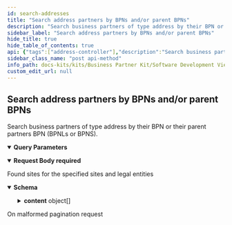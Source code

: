 ```yaml
---
id: search-addresses
title: "Search address partners by BPNs and/or parent BPNs"
description: "Search business partners of type address by their BPN or their parent partners BPN (BPNLs or BPNS)."
sidebar_label: "Search address partners by BPNs and/or parent BPNs"
hide_title: true
hide_table_of_contents: true
api: {"tags":["address-controller"],"description":"Search business partners of type address by their BPN or their parent partners BPN (BPNLs or BPNS).","operationId":"searchAddresses","parameters":[{"name":"page","in":"query","description":"Number of page to get results from","required":false,"schema":{"minimum":0,"type":"string","default":"0"}},{"name":"size","in":"query","description":"Size of each page","required":false,"schema":{"maximum":100,"minimum":0,"type":"string","default":"10"}}],"requestBody":{"content":{"application/json":{"schema":{"type":"object","properties":{"legalEntities":{"type":"array","items":{"type":"string"}},"sites":{"type":"array","items":{"type":"string"}},"addresses":{"type":"array","items":{"type":"string"}}},"description":"Request for searching business partners of type address by parent BPNs"}}},"required":true},"responses":{"200":{"description":"Found sites for the specified sites and legal entities","content":{"application/json":{"schema":{"type":"object","properties":{"totalElements":{"type":"integer","description":"Total number of all results in all pages","format":"int64"},"totalPages":{"type":"integer","description":"Total number pages","format":"int32"},"page":{"type":"integer","description":"Current page number","format":"int32"},"contentSize":{"type":"integer","description":"Number of results in the page","format":"int32"},"content":{"type":"array","description":"Collection of results in the page","items":{"type":"object","properties":{"bpna":{"type":"string","description":"Business Partner Number of this address"},"name":{"type":"string","description":"Name of the logistic address of the business partner. This is not according to official\nregisters but according to the name the uploading sharing member chooses."},"states":{"type":"array","items":{"type":"object","properties":{"description":{"type":"string","description":"Exact, official denotation of the status"},"validFrom":{"type":"string","description":"Since when the status is/was valid","format":"date-time"},"validTo":{"type":"string","description":"Until the status was valid, if applicable","format":"date-time"},"type":{"type":"object","properties":{"technicalKey":{"type":"string","enum":["ACTIVE","INACTIVE"]},"name":{"type":"string"}},"description":"Named type uniquely identified by its technical key"}},"description":"Status record of a legal entity"}},"identifiers":{"type":"array","items":{"type":"object","properties":{"value":{"type":"string","description":"Value of the identifier"},"type":{"type":"object","properties":{"technicalKey":{"type":"string"},"name":{"type":"string"}},"description":"Named type uniquely identified by its technical key"}},"description":"Identifier record of a logistic address"}},"physicalPostalAddress":{"type":"object","properties":{"geographicCoordinates":{"type":"object","properties":{"longitude":{"type":"number","description":"Longitude coordinate","format":"float"},"latitude":{"type":"number","description":"Latitude coordinate","format":"float"},"altitude":{"type":"number","description":"Altitude, if applicable","format":"float"}},"description":"Geo coordinates record for an address"},"country":{"type":"string","description":"Describes the country","enum":["UNDEFINED","AC","AD","AE","AF","AG","AI","AL","AM","AN","AO","AQ","AR","AS","AT","AU","AW","AX","AZ","BA","BB","BD","BE","BF","BG","BH","BI","BJ","BL","BM","BN","BO","BQ","BR","BS","BT","BU","BV","BW","BY","BZ","CA","CC","CD","CF","CG","CH","CI","CK","CL","CM","CN","CO","CP","CR","CS","CU","CV","CW","CX","CY","CZ","DE","DG","DJ","DK","DM","DO","DZ","EA","EC","EE","EG","EH","ER","ES","ET","EU","EZ","FI","FJ","FK","FM","FO","FR","FX","GA","GB","GD","GE","GF","GG","GH","GI","GL","GM","GN","GP","GQ","GR","GS","GT","GU","GW","GY","HK","HM","HN","HR","HT","HU","IC","ID","IE","IL","IM","IN","IO","IQ","IR","IS","IT","JE","JM","JO","JP","KE","KG","KH","KI","KM","KN","KP","KR","KW","KY","KZ","LA","LB","LC","LI","LK","LR","LS","LT","LU","LV","LY","MA","MC","MD","ME","MF","MG","MH","MK","ML","MM","MN","MO","MP","MQ","MR","MS","MT","MU","MV","MW","MX","MY","MZ","NA","NC","NE","NF","NG","NI","NL","NO","NP","NR","NT","NU","NZ","OM","PA","PE","PF","PG","PH","PK","PL","PM","PN","PR","PS","PT","PW","PY","QA","RE","RO","RS","RU","RW","SA","SB","SC","SD","SE","SF","SG","SH","SI","SJ","SK","SL","SM","SN","SO","SR","SS","ST","SU","SV","SX","SY","SZ","TA","TC","TD","TF","TG","TH","TJ","TK","TL","TM","TN","TO","TP","TR","TT","TV","TW","TZ","UA","UG","UK","UM","US","UY","UZ","VA","VC","VE","VG","VI","VN","VU","WF","WS","XI","XU","XK","YE","YT","YU","ZA","ZM","ZR","ZW"]},"postalCode":{"type":"string","description":"A postal code, also known as postcode, PIN or ZIP Code"},"city":{"type":"string","description":"The city of the address (Synonym: Town, village, municipality)"},"street":{"type":"object","properties":{"name":{"type":"string","description":"Describes the official Name of the Street."},"houseNumber":{"type":"string","description":"Describes the House Number"},"milestone":{"type":"string","description":"The Milestone is relevant for long roads without specific house numbers."},"direction":{"type":"string","description":"Describes the direction"}},"description":"A public road in a city, town, or village, typically with houses and buildings on one or both sides."},"administrativeAreaLevel1":{"type":"string","description":"Identifying code of the Region within the country (e.g. Bayern)"},"administrativeAreaLevel2":{"type":"string","description":"Further possibility to describe the region/address(e.g. County/Landkreis)"},"administrativeAreaLevel3":{"type":"string","description":"Further possibility to describe the region/address(e.g. Township/Gemeinde)"},"district":{"type":"string","description":"Divides the city in several smaller areas"},"companyPostalCode":{"type":"string","description":"A separate postal code for a company, also known as postcode, PIN or ZIP Code"},"industrialZone":{"type":"string","description":"The practice of designating an area for industrial development"},"building":{"type":"string","description":"Describes a specific building within the address"},"floor":{"type":"string","description":"Describes the floor/level the delivery shall take place"},"door":{"type":"string","description":"Describes the  door/room/suite on the respective floor the delivery shall take place"}},"description":"Physical Postal Address Part"},"alternativePostalAddress":{"type":"object","properties":{"geographicCoordinates":{"type":"object","properties":{"longitude":{"type":"number","description":"Longitude coordinate","format":"float"},"latitude":{"type":"number","description":"Latitude coordinate","format":"float"},"altitude":{"type":"number","description":"Altitude, if applicable","format":"float"}},"description":"Geo coordinates record for an address"},"country":{"type":"string","description":"Describes the country","enum":["UNDEFINED","AC","AD","AE","AF","AG","AI","AL","AM","AN","AO","AQ","AR","AS","AT","AU","AW","AX","AZ","BA","BB","BD","BE","BF","BG","BH","BI","BJ","BL","BM","BN","BO","BQ","BR","BS","BT","BU","BV","BW","BY","BZ","CA","CC","CD","CF","CG","CH","CI","CK","CL","CM","CN","CO","CP","CR","CS","CU","CV","CW","CX","CY","CZ","DE","DG","DJ","DK","DM","DO","DZ","EA","EC","EE","EG","EH","ER","ES","ET","EU","EZ","FI","FJ","FK","FM","FO","FR","FX","GA","GB","GD","GE","GF","GG","GH","GI","GL","GM","GN","GP","GQ","GR","GS","GT","GU","GW","GY","HK","HM","HN","HR","HT","HU","IC","ID","IE","IL","IM","IN","IO","IQ","IR","IS","IT","JE","JM","JO","JP","KE","KG","KH","KI","KM","KN","KP","KR","KW","KY","KZ","LA","LB","LC","LI","LK","LR","LS","LT","LU","LV","LY","MA","MC","MD","ME","MF","MG","MH","MK","ML","MM","MN","MO","MP","MQ","MR","MS","MT","MU","MV","MW","MX","MY","MZ","NA","NC","NE","NF","NG","NI","NL","NO","NP","NR","NT","NU","NZ","OM","PA","PE","PF","PG","PH","PK","PL","PM","PN","PR","PS","PT","PW","PY","QA","RE","RO","RS","RU","RW","SA","SB","SC","SD","SE","SF","SG","SH","SI","SJ","SK","SL","SM","SN","SO","SR","SS","ST","SU","SV","SX","SY","SZ","TA","TC","TD","TF","TG","TH","TJ","TK","TL","TM","TN","TO","TP","TR","TT","TV","TW","TZ","UA","UG","UK","UM","US","UY","UZ","VA","VC","VE","VG","VI","VN","VU","WF","WS","XI","XU","XK","YE","YT","YU","ZA","ZM","ZR","ZW"]},"postalCode":{"type":"string","description":"A postal code, also known as postcode, PIN or ZIP Code"},"city":{"type":"string","description":"The city of the address (Synonym: Town, village, municipality)"},"administrativeAreaLevel1":{"type":"string","description":"Identifying code of the Region within the country (e.g. Bayern)"},"deliveryServiceNumber":{"type":"string","description":"Describes the PO Box or private Bag number the delivery should be placed at."},"deliveryServiceType":{"type":"string","description":"The type of this specified delivery","enum":["PO_BOX","PRIVATE_BAG","BOITE_POSTALE"]},"deliveryServiceQualifier":{"type":"string","description":"Delivery Service Qualifier"}},"description":"Alternative Postal Address Part"},"bpnLegalEntity":{"type":"string","description":"BPN of the related legal entity, if available"},"bpnSite":{"type":"string","description":"BPN of the related site, if available"},"createdAt":{"type":"string","description":"The timestamp the business partner data was created","format":"date-time"},"updatedAt":{"type":"string","description":"The timestamp the business partner data was last updated","format":"date-time"},"isLegalAddress":{"type":"boolean","description":"Flag if this is the legal address of its related legal entity"},"isMainAddress":{"type":"boolean","description":"Flag if this is the main address of its related site"}},"description":"Logistic address "}}},"description":"Paginated collection of results"}}}},"400":{"description":"On malformed pagination request"}},"method":"post","path":"/api/catena/addresses/search","servers":[{"url":"http://localhost:8080","description":"Generated server url"}],"jsonRequestBodyExample":{"legalEntities":["string"],"sites":["string"],"addresses":["string"]},"info":{"title":"Business Partner Data Management Pool","description":"Service that manages and shares business partner data with other CatenaX services","version":"4.0.0-SNAPSHOT"},"postman":{"name":"Search address partners by BPNs and/or parent BPNs","description":{"content":"Search business partners of type address by their BPN or their parent partners BPN (BPNLs or BPNS).","type":"text/plain"},"url":{"path":["api","catena","addresses","search"],"host":["{{baseUrl}}"],"query":[{"disabled":false,"description":{"content":"Number of page to get results from","type":"text/plain"},"key":"page","value":""},{"disabled":false,"description":{"content":"Size of each page","type":"text/plain"},"key":"size","value":""}],"variable":[]},"header":[{"key":"Content-Type","value":"application/json"},{"key":"Accept","value":"application/json"}],"method":"POST","body":{"mode":"raw","raw":"\"\"","options":{"raw":{"language":"json"}}}}}
sidebar_class_name: "post api-method"
info_path: docs-kits/kits/Business Partner Kit/Software Development View/Pool Api/business-partner-data-management-pool
custom_edit_url: null
---
```



## Search address partners by BPNs and/or parent BPNs



Search business partners of type address by their BPN or their parent partners BPN (BPNLs or BPNS).

<details style={{"marginBottom":"1rem"}} data-collapsed={false} open={true}><summary style={{}}><strong>Query Parameters</strong></summary><div><ul><ParamsItem className={"paramsItem"} param={{"name":"page","in":"query","description":"Number of page to get results from","required":false,"schema":{"minimum":0,"type":"string","default":"0"}}}></ParamsItem><ParamsItem className={"paramsItem"} param={{"name":"size","in":"query","description":"Size of each page","required":false,"schema":{"maximum":100,"minimum":0,"type":"string","default":"10"}}}></ParamsItem></ul></div></details><MimeTabs><TabItem label={"application/json"} value={"application/json-schema"}><details style={{}} data-collapsed={false} open={true}><summary style={{"textAlign":"left"}}><strong>Request Body</strong><strong style={{"fontSize":"var(--ifm-code-font-size)","color":"var(--openapi-required)"}}> required</strong></summary><div style={{"textAlign":"left","marginLeft":"1rem"}}></div><ul style={{"marginLeft":"1rem"}}><SchemaItem collapsible={false} name={"legalEntities"} required={false} deprecated={undefined} schemaDescription={undefined} schemaName={"string[]"} qualifierMessage={undefined} defaultValue={undefined}></SchemaItem><SchemaItem collapsible={false} name={"sites"} required={false} deprecated={undefined} schemaDescription={undefined} schemaName={"string[]"} qualifierMessage={undefined} defaultValue={undefined}></SchemaItem><SchemaItem collapsible={false} name={"addresses"} required={false} deprecated={undefined} schemaDescription={undefined} schemaName={"string[]"} qualifierMessage={undefined} defaultValue={undefined}></SchemaItem></ul></details></TabItem></MimeTabs><div><ApiTabs><TabItem label={"200"} value={"200"}><div>

Found sites for the specified sites and legal entities

</div><div><MimeTabs schemaType={"response"}><TabItem label={"application/json"} value={"application/json"}><SchemaTabs><TabItem label={"Schema"} value={"Schema"}><details style={{}} data-collapsed={false} open={true}><summary style={{"textAlign":"left"}}><strong>Schema</strong></summary><div style={{"textAlign":"left","marginLeft":"1rem"}}></div><ul style={{"marginLeft":"1rem"}}><SchemaItem collapsible={false} name={"totalElements"} required={false} deprecated={undefined} schemaDescription={"Total number of all results in all pages"} schemaName={"int64"} qualifierMessage={undefined} defaultValue={undefined}></SchemaItem><SchemaItem collapsible={false} name={"totalPages"} required={false} deprecated={undefined} schemaDescription={"Total number pages"} schemaName={"int32"} qualifierMessage={undefined} defaultValue={undefined}></SchemaItem><SchemaItem collapsible={false} name={"page"} required={false} deprecated={undefined} schemaDescription={"Current page number"} schemaName={"int32"} qualifierMessage={undefined} defaultValue={undefined}></SchemaItem><SchemaItem collapsible={false} name={"contentSize"} required={false} deprecated={undefined} schemaDescription={"Number of results in the page"} schemaName={"int32"} qualifierMessage={undefined} defaultValue={undefined}></SchemaItem><SchemaItem collapsible={true} className={"schemaItem"}><details style={{}}><summary style={{}}><strong>content</strong><span style={{"opacity":"0.6"}}> object[]</span></summary><div style={{"marginLeft":"1rem"}}><div style={{"marginTop":".5rem","marginBottom":".5rem"}}>

Collection of results in the page

</div><SchemaItem collapsible={false} name={"bpna"} required={false} deprecated={undefined} schemaDescription={"Business Partner Number of this address"} schemaName={"string"} qualifierMessage={undefined} defaultValue={undefined}></SchemaItem><SchemaItem collapsible={false} name={"name"} required={false} deprecated={undefined} schemaDescription={"Name of the logistic address of the business partner. This is not according to official\nregisters but according to the name the uploading sharing member chooses."} schemaName={"string"} qualifierMessage={undefined} defaultValue={undefined}></SchemaItem><SchemaItem collapsible={true} className={"schemaItem"}><details style={{}}><summary style={{}}><strong>states</strong><span style={{"opacity":"0.6"}}> object[]</span></summary><div style={{"marginLeft":"1rem"}}><SchemaItem collapsible={false} name={"description"} required={false} deprecated={undefined} schemaDescription={"Exact, official denotation of the status"} schemaName={"string"} qualifierMessage={undefined} defaultValue={undefined}></SchemaItem><SchemaItem collapsible={false} name={"validFrom"} required={false} deprecated={undefined} schemaDescription={"Since when the status is/was valid"} schemaName={"date-time"} qualifierMessage={undefined} defaultValue={undefined}></SchemaItem><SchemaItem collapsible={false} name={"validTo"} required={false} deprecated={undefined} schemaDescription={"Until the status was valid, if applicable"} schemaName={"date-time"} qualifierMessage={undefined} defaultValue={undefined}></SchemaItem><SchemaItem collapsible={true} className={"schemaItem"}><details style={{}}><summary style={{}}><strong>type</strong><span style={{"opacity":"0.6"}}> object</span></summary><div style={{"marginLeft":"1rem"}}><div style={{"marginTop":".5rem","marginBottom":".5rem"}}>

Named type uniquely identified by its technical key

</div><SchemaItem collapsible={false} name={"technicalKey"} required={false} deprecated={undefined} schemaDescription={undefined} schemaName={"string"} qualifierMessage={"**Possible values:** [`ACTIVE`, `INACTIVE`]"} defaultValue={undefined}></SchemaItem><SchemaItem collapsible={false} name={"name"} required={false} deprecated={undefined} schemaDescription={undefined} schemaName={"string"} qualifierMessage={undefined} defaultValue={undefined}></SchemaItem></div></details></SchemaItem></div></details></SchemaItem><SchemaItem collapsible={true} className={"schemaItem"}><details style={{}}><summary style={{}}><strong>identifiers</strong><span style={{"opacity":"0.6"}}> object[]</span></summary><div style={{"marginLeft":"1rem"}}><SchemaItem collapsible={false} name={"value"} required={false} deprecated={undefined} schemaDescription={"Value of the identifier"} schemaName={"string"} qualifierMessage={undefined} defaultValue={undefined}></SchemaItem><SchemaItem collapsible={true} className={"schemaItem"}><details style={{}}><summary style={{}}><strong>type</strong><span style={{"opacity":"0.6"}}> object</span></summary><div style={{"marginLeft":"1rem"}}><div style={{"marginTop":".5rem","marginBottom":".5rem"}}>

Named type uniquely identified by its technical key

</div><SchemaItem collapsible={false} name={"technicalKey"} required={false} deprecated={undefined} schemaDescription={undefined} schemaName={"string"} qualifierMessage={undefined} defaultValue={undefined}></SchemaItem><SchemaItem collapsible={false} name={"name"} required={false} deprecated={undefined} schemaDescription={undefined} schemaName={"string"} qualifierMessage={undefined} defaultValue={undefined}></SchemaItem></div></details></SchemaItem></div></details></SchemaItem><SchemaItem collapsible={true} className={"schemaItem"}><details style={{}}><summary style={{}}><strong>physicalPostalAddress</strong><span style={{"opacity":"0.6"}}> object</span></summary><div style={{"marginLeft":"1rem"}}><div style={{"marginTop":".5rem","marginBottom":".5rem"}}>

Physical Postal Address Part

</div><SchemaItem collapsible={true} className={"schemaItem"}><details style={{}}><summary style={{}}><strong>geographicCoordinates</strong><span style={{"opacity":"0.6"}}> object</span></summary><div style={{"marginLeft":"1rem"}}><div style={{"marginTop":".5rem","marginBottom":".5rem"}}>

Geo coordinates record for an address

</div><SchemaItem collapsible={false} name={"longitude"} required={false} deprecated={undefined} schemaDescription={"Longitude coordinate"} schemaName={"float"} qualifierMessage={undefined} defaultValue={undefined}></SchemaItem><SchemaItem collapsible={false} name={"latitude"} required={false} deprecated={undefined} schemaDescription={"Latitude coordinate"} schemaName={"float"} qualifierMessage={undefined} defaultValue={undefined}></SchemaItem><SchemaItem collapsible={false} name={"altitude"} required={false} deprecated={undefined} schemaDescription={"Altitude, if applicable"} schemaName={"float"} qualifierMessage={undefined} defaultValue={undefined}></SchemaItem></div></details></SchemaItem><SchemaItem collapsible={false} name={"country"} required={false} deprecated={undefined} schemaDescription={"Describes the country"} schemaName={"string"} qualifierMessage={"**Possible values:** [`UNDEFINED`, `AC`, `AD`, `AE`, `AF`, `AG`, `AI`, `AL`, `AM`, `AN`, `AO`, `AQ`, `AR`, `AS`, `AT`, `AU`, `AW`, `AX`, `AZ`, `BA`, `BB`, `BD`, `BE`, `BF`, `BG`, `BH`, `BI`, `BJ`, `BL`, `BM`, `BN`, `BO`, `BQ`, `BR`, `BS`, `BT`, `BU`, `BV`, `BW`, `BY`, `BZ`, `CA`, `CC`, `CD`, `CF`, `CG`, `CH`, `CI`, `CK`, `CL`, `CM`, `CN`, `CO`, `CP`, `CR`, `CS`, `CU`, `CV`, `CW`, `CX`, `CY`, `CZ`, `DE`, `DG`, `DJ`, `DK`, `DM`, `DO`, `DZ`, `EA`, `EC`, `EE`, `EG`, `EH`, `ER`, `ES`, `ET`, `EU`, `EZ`, `FI`, `FJ`, `FK`, `FM`, `FO`, `FR`, `FX`, `GA`, `GB`, `GD`, `GE`, `GF`, `GG`, `GH`, `GI`, `GL`, `GM`, `GN`, `GP`, `GQ`, `GR`, `GS`, `GT`, `GU`, `GW`, `GY`, `HK`, `HM`, `HN`, `HR`, `HT`, `HU`, `IC`, `ID`, `IE`, `IL`, `IM`, `IN`, `IO`, `IQ`, `IR`, `IS`, `IT`, `JE`, `JM`, `JO`, `JP`, `KE`, `KG`, `KH`, `KI`, `KM`, `KN`, `KP`, `KR`, `KW`, `KY`, `KZ`, `LA`, `LB`, `LC`, `LI`, `LK`, `LR`, `LS`, `LT`, `LU`, `LV`, `LY`, `MA`, `MC`, `MD`, `ME`, `MF`, `MG`, `MH`, `MK`, `ML`, `MM`, `MN`, `MO`, `MP`, `MQ`, `MR`, `MS`, `MT`, `MU`, `MV`, `MW`, `MX`, `MY`, `MZ`, `NA`, `NC`, `NE`, `NF`, `NG`, `NI`, `NL`, `NO`, `NP`, `NR`, `NT`, `NU`, `NZ`, `OM`, `PA`, `PE`, `PF`, `PG`, `PH`, `PK`, `PL`, `PM`, `PN`, `PR`, `PS`, `PT`, `PW`, `PY`, `QA`, `RE`, `RO`, `RS`, `RU`, `RW`, `SA`, `SB`, `SC`, `SD`, `SE`, `SF`, `SG`, `SH`, `SI`, `SJ`, `SK`, `SL`, `SM`, `SN`, `SO`, `SR`, `SS`, `ST`, `SU`, `SV`, `SX`, `SY`, `SZ`, `TA`, `TC`, `TD`, `TF`, `TG`, `TH`, `TJ`, `TK`, `TL`, `TM`, `TN`, `TO`, `TP`, `TR`, `TT`, `TV`, `TW`, `TZ`, `UA`, `UG`, `UK`, `UM`, `US`, `UY`, `UZ`, `VA`, `VC`, `VE`, `VG`, `VI`, `VN`, `VU`, `WF`, `WS`, `XI`, `XU`, `XK`, `YE`, `YT`, `YU`, `ZA`, `ZM`, `ZR`, `ZW`]"} defaultValue={undefined}></SchemaItem><SchemaItem collapsible={false} name={"postalCode"} required={false} deprecated={undefined} schemaDescription={"A postal code, also known as postcode, PIN or ZIP Code"} schemaName={"string"} qualifierMessage={undefined} defaultValue={undefined}></SchemaItem><SchemaItem collapsible={false} name={"city"} required={false} deprecated={undefined} schemaDescription={"The city of the address (Synonym: Town, village, municipality)"} schemaName={"string"} qualifierMessage={undefined} defaultValue={undefined}></SchemaItem><SchemaItem collapsible={true} className={"schemaItem"}><details style={{}}><summary style={{}}><strong>street</strong><span style={{"opacity":"0.6"}}> object</span></summary><div style={{"marginLeft":"1rem"}}><div style={{"marginTop":".5rem","marginBottom":".5rem"}}>

A public road in a city, town, or village, typically with houses and buildings on one or both sides.

</div><SchemaItem collapsible={false} name={"name"} required={false} deprecated={undefined} schemaDescription={"Describes the official Name of the Street."} schemaName={"string"} qualifierMessage={undefined} defaultValue={undefined}></SchemaItem><SchemaItem collapsible={false} name={"houseNumber"} required={false} deprecated={undefined} schemaDescription={"Describes the House Number"} schemaName={"string"} qualifierMessage={undefined} defaultValue={undefined}></SchemaItem><SchemaItem collapsible={false} name={"milestone"} required={false} deprecated={undefined} schemaDescription={"The Milestone is relevant for long roads without specific house numbers."} schemaName={"string"} qualifierMessage={undefined} defaultValue={undefined}></SchemaItem><SchemaItem collapsible={false} name={"direction"} required={false} deprecated={undefined} schemaDescription={"Describes the direction"} schemaName={"string"} qualifierMessage={undefined} defaultValue={undefined}></SchemaItem></div></details></SchemaItem><SchemaItem collapsible={false} name={"administrativeAreaLevel1"} required={false} deprecated={undefined} schemaDescription={"Identifying code of the Region within the country (e.g. Bayern)"} schemaName={"string"} qualifierMessage={undefined} defaultValue={undefined}></SchemaItem><SchemaItem collapsible={false} name={"administrativeAreaLevel2"} required={false} deprecated={undefined} schemaDescription={"Further possibility to describe the region/address(e.g. County/Landkreis)"} schemaName={"string"} qualifierMessage={undefined} defaultValue={undefined}></SchemaItem><SchemaItem collapsible={false} name={"administrativeAreaLevel3"} required={false} deprecated={undefined} schemaDescription={"Further possibility to describe the region/address(e.g. Township/Gemeinde)"} schemaName={"string"} qualifierMessage={undefined} defaultValue={undefined}></SchemaItem><SchemaItem collapsible={false} name={"district"} required={false} deprecated={undefined} schemaDescription={"Divides the city in several smaller areas"} schemaName={"string"} qualifierMessage={undefined} defaultValue={undefined}></SchemaItem><SchemaItem collapsible={false} name={"companyPostalCode"} required={false} deprecated={undefined} schemaDescription={"A separate postal code for a company, also known as postcode, PIN or ZIP Code"} schemaName={"string"} qualifierMessage={undefined} defaultValue={undefined}></SchemaItem><SchemaItem collapsible={false} name={"industrialZone"} required={false} deprecated={undefined} schemaDescription={"The practice of designating an area for industrial development"} schemaName={"string"} qualifierMessage={undefined} defaultValue={undefined}></SchemaItem><SchemaItem collapsible={false} name={"building"} required={false} deprecated={undefined} schemaDescription={"Describes a specific building within the address"} schemaName={"string"} qualifierMessage={undefined} defaultValue={undefined}></SchemaItem><SchemaItem collapsible={false} name={"floor"} required={false} deprecated={undefined} schemaDescription={"Describes the floor/level the delivery shall take place"} schemaName={"string"} qualifierMessage={undefined} defaultValue={undefined}></SchemaItem><SchemaItem collapsible={false} name={"door"} required={false} deprecated={undefined} schemaDescription={"Describes the  door/room/suite on the respective floor the delivery shall take place"} schemaName={"string"} qualifierMessage={undefined} defaultValue={undefined}></SchemaItem></div></details></SchemaItem><SchemaItem collapsible={true} className={"schemaItem"}><details style={{}}><summary style={{}}><strong>alternativePostalAddress</strong><span style={{"opacity":"0.6"}}> object</span></summary><div style={{"marginLeft":"1rem"}}><div style={{"marginTop":".5rem","marginBottom":".5rem"}}>

Alternative Postal Address Part

</div><SchemaItem collapsible={true} className={"schemaItem"}><details style={{}}><summary style={{}}><strong>geographicCoordinates</strong><span style={{"opacity":"0.6"}}> object</span></summary><div style={{"marginLeft":"1rem"}}><div style={{"marginTop":".5rem","marginBottom":".5rem"}}>

Geo coordinates record for an address

</div><SchemaItem collapsible={false} name={"longitude"} required={false} deprecated={undefined} schemaDescription={"Longitude coordinate"} schemaName={"float"} qualifierMessage={undefined} defaultValue={undefined}></SchemaItem><SchemaItem collapsible={false} name={"latitude"} required={false} deprecated={undefined} schemaDescription={"Latitude coordinate"} schemaName={"float"} qualifierMessage={undefined} defaultValue={undefined}></SchemaItem><SchemaItem collapsible={false} name={"altitude"} required={false} deprecated={undefined} schemaDescription={"Altitude, if applicable"} schemaName={"float"} qualifierMessage={undefined} defaultValue={undefined}></SchemaItem></div></details></SchemaItem><SchemaItem collapsible={false} name={"country"} required={false} deprecated={undefined} schemaDescription={"Describes the country"} schemaName={"string"} qualifierMessage={"**Possible values:** [`UNDEFINED`, `AC`, `AD`, `AE`, `AF`, `AG`, `AI`, `AL`, `AM`, `AN`, `AO`, `AQ`, `AR`, `AS`, `AT`, `AU`, `AW`, `AX`, `AZ`, `BA`, `BB`, `BD`, `BE`, `BF`, `BG`, `BH`, `BI`, `BJ`, `BL`, `BM`, `BN`, `BO`, `BQ`, `BR`, `BS`, `BT`, `BU`, `BV`, `BW`, `BY`, `BZ`, `CA`, `CC`, `CD`, `CF`, `CG`, `CH`, `CI`, `CK`, `CL`, `CM`, `CN`, `CO`, `CP`, `CR`, `CS`, `CU`, `CV`, `CW`, `CX`, `CY`, `CZ`, `DE`, `DG`, `DJ`, `DK`, `DM`, `DO`, `DZ`, `EA`, `EC`, `EE`, `EG`, `EH`, `ER`, `ES`, `ET`, `EU`, `EZ`, `FI`, `FJ`, `FK`, `FM`, `FO`, `FR`, `FX`, `GA`, `GB`, `GD`, `GE`, `GF`, `GG`, `GH`, `GI`, `GL`, `GM`, `GN`, `GP`, `GQ`, `GR`, `GS`, `GT`, `GU`, `GW`, `GY`, `HK`, `HM`, `HN`, `HR`, `HT`, `HU`, `IC`, `ID`, `IE`, `IL`, `IM`, `IN`, `IO`, `IQ`, `IR`, `IS`, `IT`, `JE`, `JM`, `JO`, `JP`, `KE`, `KG`, `KH`, `KI`, `KM`, `KN`, `KP`, `KR`, `KW`, `KY`, `KZ`, `LA`, `LB`, `LC`, `LI`, `LK`, `LR`, `LS`, `LT`, `LU`, `LV`, `LY`, `MA`, `MC`, `MD`, `ME`, `MF`, `MG`, `MH`, `MK`, `ML`, `MM`, `MN`, `MO`, `MP`, `MQ`, `MR`, `MS`, `MT`, `MU`, `MV`, `MW`, `MX`, `MY`, `MZ`, `NA`, `NC`, `NE`, `NF`, `NG`, `NI`, `NL`, `NO`, `NP`, `NR`, `NT`, `NU`, `NZ`, `OM`, `PA`, `PE`, `PF`, `PG`, `PH`, `PK`, `PL`, `PM`, `PN`, `PR`, `PS`, `PT`, `PW`, `PY`, `QA`, `RE`, `RO`, `RS`, `RU`, `RW`, `SA`, `SB`, `SC`, `SD`, `SE`, `SF`, `SG`, `SH`, `SI`, `SJ`, `SK`, `SL`, `SM`, `SN`, `SO`, `SR`, `SS`, `ST`, `SU`, `SV`, `SX`, `SY`, `SZ`, `TA`, `TC`, `TD`, `TF`, `TG`, `TH`, `TJ`, `TK`, `TL`, `TM`, `TN`, `TO`, `TP`, `TR`, `TT`, `TV`, `TW`, `TZ`, `UA`, `UG`, `UK`, `UM`, `US`, `UY`, `UZ`, `VA`, `VC`, `VE`, `VG`, `VI`, `VN`, `VU`, `WF`, `WS`, `XI`, `XU`, `XK`, `YE`, `YT`, `YU`, `ZA`, `ZM`, `ZR`, `ZW`]"} defaultValue={undefined}></SchemaItem><SchemaItem collapsible={false} name={"postalCode"} required={false} deprecated={undefined} schemaDescription={"A postal code, also known as postcode, PIN or ZIP Code"} schemaName={"string"} qualifierMessage={undefined} defaultValue={undefined}></SchemaItem><SchemaItem collapsible={false} name={"city"} required={false} deprecated={undefined} schemaDescription={"The city of the address (Synonym: Town, village, municipality)"} schemaName={"string"} qualifierMessage={undefined} defaultValue={undefined}></SchemaItem><SchemaItem collapsible={false} name={"administrativeAreaLevel1"} required={false} deprecated={undefined} schemaDescription={"Identifying code of the Region within the country (e.g. Bayern)"} schemaName={"string"} qualifierMessage={undefined} defaultValue={undefined}></SchemaItem><SchemaItem collapsible={false} name={"deliveryServiceNumber"} required={false} deprecated={undefined} schemaDescription={"Describes the PO Box or private Bag number the delivery should be placed at."} schemaName={"string"} qualifierMessage={undefined} defaultValue={undefined}></SchemaItem><SchemaItem collapsible={false} name={"deliveryServiceType"} required={false} deprecated={undefined} schemaDescription={"The type of this specified delivery"} schemaName={"string"} qualifierMessage={"**Possible values:** [`PO_BOX`, `PRIVATE_BAG`, `BOITE_POSTALE`]"} defaultValue={undefined}></SchemaItem><SchemaItem collapsible={false} name={"deliveryServiceQualifier"} required={false} deprecated={undefined} schemaDescription={"Delivery Service Qualifier"} schemaName={"string"} qualifierMessage={undefined} defaultValue={undefined}></SchemaItem></div></details></SchemaItem><SchemaItem collapsible={false} name={"bpnLegalEntity"} required={false} deprecated={undefined} schemaDescription={"BPN of the related legal entity, if available"} schemaName={"string"} qualifierMessage={undefined} defaultValue={undefined}></SchemaItem><SchemaItem collapsible={false} name={"bpnSite"} required={false} deprecated={undefined} schemaDescription={"BPN of the related site, if available"} schemaName={"string"} qualifierMessage={undefined} defaultValue={undefined}></SchemaItem><SchemaItem collapsible={false} name={"createdAt"} required={false} deprecated={undefined} schemaDescription={"The timestamp the business partner data was created"} schemaName={"date-time"} qualifierMessage={undefined} defaultValue={undefined}></SchemaItem><SchemaItem collapsible={false} name={"updatedAt"} required={false} deprecated={undefined} schemaDescription={"The timestamp the business partner data was last updated"} schemaName={"date-time"} qualifierMessage={undefined} defaultValue={undefined}></SchemaItem><SchemaItem collapsible={false} name={"isLegalAddress"} required={false} deprecated={undefined} schemaDescription={"Flag if this is the legal address of its related legal entity"} schemaName={"boolean"} qualifierMessage={undefined} defaultValue={undefined}></SchemaItem><SchemaItem collapsible={false} name={"isMainAddress"} required={false} deprecated={undefined} schemaDescription={"Flag if this is the main address of its related site"} schemaName={"boolean"} qualifierMessage={undefined} defaultValue={undefined}></SchemaItem></div></details></SchemaItem></ul></details></TabItem><TabItem label={"Example (from schema)"} value={"Example (from schema)"}><ResponseSamples responseExample={"{\n  \"totalElements\": 0,\n  \"totalPages\": 0,\n  \"page\": 0,\n  \"contentSize\": 0,\n  \"content\": [\n    {\n      \"bpna\": \"string\",\n      \"name\": \"string\",\n      \"states\": [\n        {\n          \"description\": \"string\",\n          \"validFrom\": \"2023-06-26\",\n          \"validTo\": \"2023-06-26\",\n          \"type\": {\n            \"technicalKey\": \"ACTIVE\",\n            \"name\": \"string\"\n          }\n        }\n      ],\n      \"identifiers\": [\n        {\n          \"value\": \"string\",\n          \"type\": {\n            \"technicalKey\": \"string\",\n            \"name\": \"string\"\n          }\n        }\n      ],\n      \"physicalPostalAddress\": {\n        \"geographicCoordinates\": {\n          \"longitude\": 0,\n          \"latitude\": 0,\n          \"altitude\": 0\n        },\n        \"country\": \"UNDEFINED\",\n        \"postalCode\": \"string\",\n        \"city\": \"string\",\n        \"street\": {\n          \"name\": \"string\",\n          \"houseNumber\": \"string\",\n          \"milestone\": \"string\",\n          \"direction\": \"string\"\n        },\n        \"administrativeAreaLevel1\": \"string\",\n        \"administrativeAreaLevel2\": \"string\",\n        \"administrativeAreaLevel3\": \"string\",\n        \"district\": \"string\",\n        \"companyPostalCode\": \"string\",\n        \"industrialZone\": \"string\",\n        \"building\": \"string\",\n        \"floor\": \"string\",\n        \"door\": \"string\"\n      },\n      \"alternativePostalAddress\": {\n        \"geographicCoordinates\": {\n          \"longitude\": 0,\n          \"latitude\": 0,\n          \"altitude\": 0\n        },\n        \"country\": \"UNDEFINED\",\n        \"postalCode\": \"string\",\n        \"city\": \"string\",\n        \"administrativeAreaLevel1\": \"string\",\n        \"deliveryServiceNumber\": \"string\",\n        \"deliveryServiceType\": \"PO_BOX\",\n        \"deliveryServiceQualifier\": \"string\"\n      },\n      \"bpnLegalEntity\": \"string\",\n      \"bpnSite\": \"string\",\n      \"createdAt\": \"2023-06-26\",\n      \"updatedAt\": \"2023-06-26\",\n      \"isLegalAddress\": true,\n      \"isMainAddress\": true\n    }\n  ]\n}"} language={"json"}></ResponseSamples></TabItem></SchemaTabs></TabItem></MimeTabs></div></TabItem><TabItem label={"400"} value={"400"}><div>

On malformed pagination request

</div><div></div></TabItem></ApiTabs></div>
      